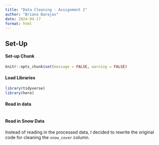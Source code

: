 ```yaml
---
title: "Data Cleaning - Assignment 2"
author: "Briana Barajas"
date: 2024-04-17
format: html
---
```


## Set-Up

#### Set-up Chunk

```r
knitr::opts_chunk$set(message = FALSE, warning = FALSE)
```

#### Load Libraries

```r
library(tidyverse)
library(here)
```

#### Read in data
```r

```


#### Read in Snow Data
Instead of reading in the processed data, I decided to rewrite the original code for cleaning the `snow_cover` column.
